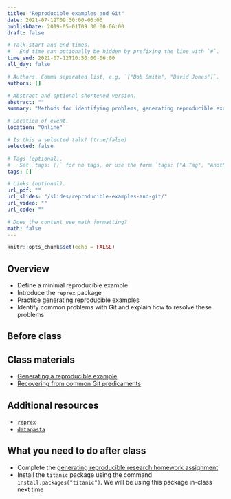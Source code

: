 ```yaml
---
title: "Reproducible examples and Git"
date: 2021-07-12T09:30:00-06:00
publishDate: 2019-05-01T09:30:00-06:00
draft: false

# Talk start and end times.
#   End time can optionally be hidden by prefixing the line with `#`.
time_end: 2021-07-12T10:50:00-06:00
all_day: false

# Authors. Comma separated list, e.g. `["Bob Smith", "David Jones"]`.
authors: []

# Abstract and optional shortened version.
abstract: ""
summary: "Methods for identifying problems, generating reproducible examples, and solving common problems in Git."

# Location of event.
location: "Online"

# Is this a selected talk? (true/false)
selected: false

# Tags (optional).
#   Set `tags: []` for no tags, or use the form `tags: ["A Tag", "Another Tag"]` for one or more tags.
tags: []

# Links (optional).
url_pdf: ""
url_slides: "/slides/reproducible-examples-and-git/"
url_video: ""
url_code: ""

# Does the content use math formatting?
math: false
---
```


```r
knitr::opts_chunk$set(echo = FALSE)
```

## Overview

* Define a minimal reproducible example
* Introduce the `reprex` package
* Practice generating reproducible examples
* Identify common problems with Git and explain how to resolve these problems

## Before class

## Class materials

* [Generating a reproducible example](/notes/reproducible-examples/)
* [Recovering from common Git predicaments](/notes/common-git-problems/)

## Additional resources

* [`reprex`](https://reprex.tidyverse.org/)
* [`datapasta`](https://milesmcbain.github.io/datapasta/)

## What you need to do after class

* Complete the [generating reproducible research homework assignment](/homework/reproducible-research/)
* Install the `titanic` package using the command `install.packages("titanic")`. We will be using this package in-class next time
